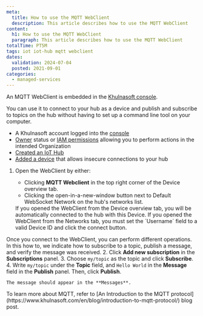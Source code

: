 ```yaml
---
meta:
  title: How to use the MQTT WebClient
  description: This article describes how to use the MQTT WebClient
content:
  h1: How to use the MQTT WebClient
  paragraph: This article describes how to use the MQTT WebClient
totalTime: PT5M
tags: iot iot-hub mqtt webclient
dates:
  validation: 2024-07-04
  posted: 2021-09-01
categories:
  - managed-services
---
```


An MQTT WebClient is embedded in the [Khulnasoft console](https://console.khulnasoft.com/iot-hub/hubs).

You can use it to connect to your hub as a device and publish and subscribe to topics on the hub without having to set up a command line tool on your computer.

<Macro id="requirements" />

- A Khulnasoft account logged into the [console](https://console.khulnasoft.com)
- [Owner](/identity-and-access-management/iam/concepts/#owner) status or [IAM permissions](/identity-and-access-management/iam/concepts/#permission) allowing you to perform actions in the intended Organization
- [Created an IoT Hub](/managed-services/iot-hub/how-to/create-hub/)
- [Added a device](/managed-services/iot-hub/how-to/add-device/) that allows insecure connections to your hub

1. Open the WebClient by either:
    - Clicking **MQTT Webclient** in the top right corner of the Device overview tab.
    - Clicking the open-in-a-new-window button next to Default WebSocket Network on the hub's networks list.

    <Message type="note">
      If you opened the WebClient from the Device overview tab, you will be automatically connected to the hub with this Device. If you opened the WebClient from the Networks tab, you must set the `Username` field to a valid Device ID and click the connect button.
    </Message>

  Once you connect to the WebClient, you can perform different operations. In this how to, we indicate how to subscribe to a topic, publish a message, and verify the message was received.
2. Click **Add new subscription** in the **Subscriptions** panel.
3. Choose `my/topic` as the topic and click **Subscribe**.
4. Write `my/topic` under the **Topic** field, and `Hello World` in the **Message** field in the **Publish** panel. Then, click **Publish**.

    The message should appear in the **Messages**.

<Lightbox src="khulnasoft-iothub-webclient.webp" size="large" alt=""/>

<Message type="note">
  To learn more about MQTT, refer to [An Introduction to the MQTT protocol](https://www.khulnasoft.com/en/blog/introduction-to-mqtt-protocol/) blog post.
</Message>


